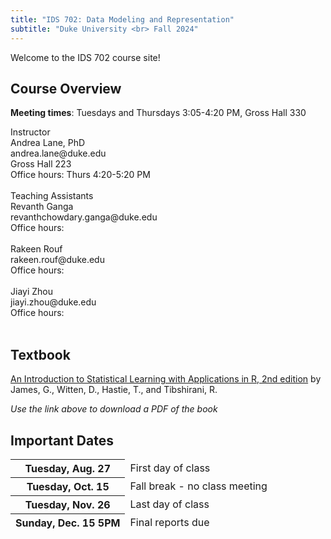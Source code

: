 ```yaml
---
title: "IDS 702: Data Modeling and Representation"
subtitle: "Duke University <br> Fall 2024"
---
```


Welcome to the IDS 702 course site!

## Course Overview

**Meeting times**: Tuesdays and Thursdays 3:05-4:20 PM, Gross Hall 330

```{=html}
<a>Instructor</a> <br/>
Andrea Lane, PhD <br/>
andrea.lane@duke.edu <br/>
Gross Hall 223 <br/>
Office hours: Thurs 4:20-5:20 PM
<br/> <br/>
```
```{=html}
<a>Teaching Assistants</a> <br/>
Revanth Ganga <br/>
revanthchowdary.ganga@duke.edu <br/>
Office hours: 
<br/> <br/>
Rakeen Rouf <br/>
rakeen.rouf@duke.edu <br/>
Office hours:
<br/> <br/>
Jiayi Zhou <br/>
jiayi.zhou@duke.edu <br/>
Office hours:
<br/> <br/>
```
## Textbook

[An Introduction to Statistical Learning with Applications in R, 2nd edition](https://www.statlearning.com/) by James, G., Witten, D., Hastie, T., and Tibshirani, R.

*Use the link above to download a PDF of the book*

## Important Dates

```{=html}
<table class="table table-hover">
  <thead>
    <tr class="table-primary">
      <th scope="row">Tuesday, Aug. 27</th>
      <td>First day of class</td>
    </tr>
    <tr class="table-primary">
      <th scope="row">Tuesday, Oct. 15</th>
      <td>Fall break - no class meeting</td>
    </tr>
    <tr class="table-primary">
      <th scope="row">Tuesday, Nov. 26 </th>
      <td>Last day of class </td>
    </tr>
        <tr class="table-primary">
      <th scope="row">Sunday, Dec. 15 5PM </th>
      <td>Final reports due </td>
    </tr>
  </tbody>
</table>
```
